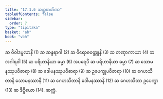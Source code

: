 ```yaml
---
title: "17.1.6 ဆက္ကမာတိကာ"
tableOfContents: false
sidebar:
  order: 7
type: "tipitaka"
basket: "ab"
book: "vbh"
---
```



<DynamicBreadcrumb />

<Division number="837" book="vbh">

<Paragraph number="2618" book="vbh">
ဆ ဝိဝါဒမူလာနိ (1) ဆ ဆန္ဒရာဂါ (2) ဆ ဝိရောဓဝတ္ထူနိ (3) ဆ တဏှာကာယာ (4) ဆ အဂါရဝါ (5) ဆ ပရိဟာနိယာ ဓမ္မာ (6) အပရေပိ ဆ ပရိဟာနိယာ ဓမ္မာ (7) ဆ သောမနဿုပဝိစာရာ (8) ဆ ဒေါမနဿုပဝိစာရာ (9) ဆ ဥပေက္ခုပဝိစာရာ (10) ဆ ဂေဟသိတာနိ သောမနဿာနိ (11) ဆ ဂေဟသိတာနိ ဒေါမနဿာနိ (12) ဆ ဂေဟသိတာ ဥပေက္ခာ (13) ဆ ဒိဋ္ဌိယော (14).

</Paragraph>
</Division>

<Paragraph number="2619" type="center" book="vbh">
ဆက္ကံ.
</Paragraph>